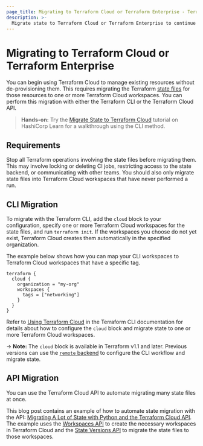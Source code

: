 ```yaml
---
page_title: Migrating to Terraform Cloud or Terraform Enterprise - Terraform Cloud and Terraform Enterprise
description: >-
  Migrate state to Terraform Cloud or Terraform Enterprise to continue managing existing infrastructure without de-provisioning.
---
```


# Migrating to Terraform Cloud or Terraform Enterprise

You can begin using Terraform Cloud to manage existing resources without de-provisioning them. This requires migrating the Terraform [state files](/language/state) for those resources to one or more Terraform Cloud workspaces. You can perform this migration with either the Terraform CLI or the Terraform Cloud API.

> **Hands-on:** Try the [Migrate State to Terraform Cloud](https://learn.hashicorp.com/tutorials/terraform/cloud-migrate?in=terraform/state) tutorial on HashiCorp Learn for a walkthrough using the CLI method.

## Requirements

Stop all Terraform operations involving the state files before migrating them. This may involve locking or deleting CI jobs, restricting access to the state backend, or communicating with other teams. You should also only migrate state files into Terraform Cloud workspaces that have never performed a run.

## CLI Migration

To migrate with the Terraform CLI, add the `cloud` block to your configuration, specify one or more Terraform Cloud workspaces for the state files, and run `terraform init`. If the workspaces you choose do not yet exist, Terraform Cloud creates them automatically in the specified organization.

The example below shows how you can map your CLI workspaces to Terraform Cloud workspaces that have a specific tag.

```
terraform {
  cloud {
    organization = "my-org"
    workspaces {
      tags = ["networking"]
    }
  }
}
```

Refer to [Using Terraform Cloud](/cli/cloud) in the Terraform CLI documentation for details about how to configure the `cloud` block and migrate state to one or more Terraform Cloud workspaces.

-> **Note:** The `cloud` block is available in Terraform v1.1 and later. Previous versions can use the [`remote` backend](/language/settings/backends/remote) to configure the CLI workflow and migrate state.

## API Migration

You can use the Terraform Cloud API to automate migrating many state files at once.

This blog post contains an example of how to automate state migration with the API: [Migrating A Lot of State with Python and the Terraform Cloud API](https://medium.com/hashicorp-engineering/migrating-a-lot-of-state-with-python-and-the-terraform-cloud-api-997ec798cd11). The example uses the [Workspaces API](/cloud-docs/api-docs/workspaces#create-a-workspace) to create the necessary workspaces in Terraform Cloud and the [State Versions API](/cloud-docs/api-docs/state-versions) to migrate the state files to those workspaces.
